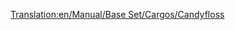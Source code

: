 [[Translation:en/Manual/Base Set/Cargos/Candyfloss]]

{{es/Carga| carga  = Algodón dulce
| imagen =en/CandyflossForest.png| producida =[[es/Manual/Base Set/Industries/Bosque de algodón dulce|Bosque de algodón dulce]]
| aceptada  =[[es/Manual/Base Set/Industries/Fábrica de dulces|Fábrica de dulces]]
}}
{{es/Esbozo}}